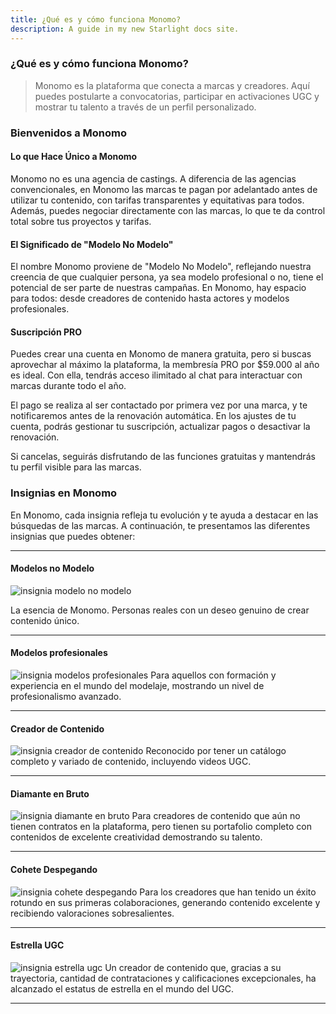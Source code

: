 ```yaml
---
title: ¿Qué es y cómo funciona Monomo?
description: A guide in my new Starlight docs site.
---
```


### ¿Qué es y cómo funciona Monomo?

> Monomo es la plataforma que conecta a marcas y creadores. Aquí puedes postularte a convocatorias, participar en activaciones UGC y mostrar tu talento a través de un perfil personalizado.
> 

### Bienvenidos a Monomo

#### **Lo que Hace Único a Monomo**

Monomo no es una agencia de castings. A diferencia de las agencias convencionales, en Monomo las marcas te pagan por adelantado antes de utilizar tu contenido, con tarifas transparentes y equitativas para todos. Además, puedes negociar directamente con las marcas, lo que te da control total sobre tus proyectos y tarifas.

#### **El Significado de "Modelo No Modelo"**

El nombre Monomo proviene de "Modelo No Modelo", reflejando nuestra creencia de que cualquier persona, ya sea modelo profesional o no, tiene el potencial de ser parte de nuestras campañas. En Monomo, hay espacio para todos: desde creadores de contenido hasta actores y modelos profesionales.

#### **Suscripción PRO**

Puedes crear una cuenta en Monomo de manera gratuita, pero si buscas aprovechar al máximo la plataforma, la membresía PRO por $59.000 al año es ideal. Con ella, tendrás acceso ilimitado al chat para interactuar con marcas durante todo el año.

El pago se realiza al ser contactado por primera vez por una marca, y te notificaremos antes de la renovación automática. En los ajustes de tu cuenta, podrás gestionar tu suscripción, actualizar pagos o desactivar la renovación.

Si cancelas, seguirás disfrutando de las funciones gratuitas y mantendrás tu perfil visible para las marcas.

### Insignias en Monomo

En Monomo, cada insignia refleja tu evolución y te ayuda a destacar en las búsquedas de las marcas. A continuación, te presentamos las diferentes insignias que puedes obtener:

---

#### Modelos no Modelo
![insignia modelo no modelo](/images/modelo-no-modelo.png)

La esencia de Monomo. Personas reales con un deseo genuino de crear contenido único.

---

#### Modelos profesionales
![insignia modelos profesionales](/images/modelo-profesional.png) Para aquellos con formación y experiencia en el mundo del modelaje, mostrando un nivel de profesionalismo avanzado.

---

#### Creador de Contenido
![insignia creador de contenido](/images/creador-de-contenido.png) Reconocido por tener un catálogo completo y variado de contenido, incluyendo videos UGC.

---

#### Diamante en Bruto
![insignia diamante en bruto](/images/diamante-en-bruto.png) Para creadores de contenido que aún no tienen contratos en la plataforma, pero tienen su portafolio completo con contenidos de excelente creatividad demostrando su talento.

---

#### Cohete Despegando
![insignia cohete despegando](/images/cohete-despegando.png) Para los creadores que han tenido un éxito rotundo en sus primeras colaboraciones, generando contenido excelente y recibiendo valoraciones sobresalientes.

---

#### Estrella UGC
![insignia estrella ugc](/images/estrella-ugc.png) Un creador de contenido que, gracias a su trayectoria, cantidad de contrataciones y calificaciones excepcionales, ha alcanzado el estatus de estrella en el mundo del UGC.

---
